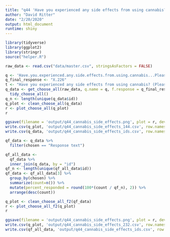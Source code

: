 ```yaml
---
title: "q44 'Have you experienced any side effects from using cannabis? (Please select all that apply)'"
author: "David Ritter"
date: "2/20/2020"
output: html_document
runtime: shiny
---
```


```r
library(tidyverse)
library(ggplot2)
library(stringr)
source("helper.R")
```

```r
raw_data <- read.csv("data/master.csv", stringsAsFactors = FALSE)
```

```r
q <- 'Have.you.experienced.any.side.effects.from.using.cannabis...Please.select.all.that.apply.'
q_final_response <- "X.226"
t <- "Have you experienced any side effects from using cannabis? (Please select all that apply)"
q_data <- get_choose_all(raw_data, q.name = q, f.response = q_final_response) %>%
  tidy_choose_all()
q_n <- length(unique(q_data$id))
q_plot <- clean_choose_all(q_data)
r <- plot_choose_all(q_plot)
r
```

```r
ggsave(filename = 'output/q44_cannabis_side_effects.png', plot = r, device = 'png')
write.csv(q_plot, 'output/q44_cannabis_side_effects_144.csv', row.names = FALSE)
write.csv(q_data, 'output/q44_cannabis_side_effects_ids.csv', row.names = FALSE)
```

```r
qf_data <- q_data %>%
  filter(chosen == "Response text")
```

```r
qf_all_data <- 
  qf_data %>%
  inner_join(q_data, by = "id")
qf_n <- length(unique(qf_all_data$id))
qf_data <- qf_all_data[3] %>%
  group_by(chosen) %>%
  summarize(count=n()) %>%
  mutate(percent_responded = round(100*(count / qf_n), 2)) %>%
  arrange(desc(count))
```

```r
q_plot <- clean_choose_all_f2(qf_data)
r <- plot_choose_all_f2(q_plot)
r
```

```r
ggsave(filename = 'output/q44_cannabis_side_effects.png', plot = r, device = 'png')
write.csv(q_plot, 'output/q44_cannabis_side_effects_232.csv', row.names = FALSE)
write.csv(qf_all_data, 'output/q44_cannabis_side_effects_ids.csv', row.names = FALSE)
```

